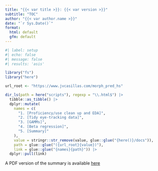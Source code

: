 ```yaml
---
title: "{{< var title >}}: {{< var version >}}"
subtitle: "TOC"
author: "{{< var author.name >}}"
date: "`r Sys.Date()`"
format:
  html: default
  gfm: default
---
```


```r
#| label: setup
#| echo: false
#| message: false
#| results: 'asis'

library("fs")
library("here")

url_root <- "https://www.jvcasillas.com/morph_pred_hs"

dir_ls(path = here("scripts"), regexp = "\\.html$") |> 
  tibble::as_tibble() |> 
  dplyr::mutate(
    names = c(
      "1. [Proficiency/use clean up and EDA]",
      "2. [Tidy eye-tracking data]",
      "3. [GAMMs]",
      "4. [Beta regression]", 
      "5. [Summary]"
    ), 
    value = stringr::str_remove(value, glue::glue("{here()}/docs")), 
    path = glue::glue("({url_root}{value})"), 
    link = glue::glue("{names}{path}")) |> 
  dplyr::pull(link)
```

A PDF version of the summary is available [here](https://www.jvcasillas.com/morph_pred_hs/scripts/summary.pdf)
